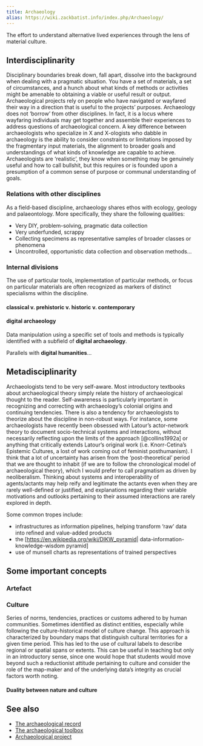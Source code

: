 ```yaml
---
title: Archaeology
alias: https://wiki.zackbatist.info/index.php/Archaeology/
---
```


The effort to understand alternative lived experiences through the lens
of material culture.

## Interdisciplinarity

Disciplinary boundaries break down, fall apart, dissolve into the
background when dealing with a pragmatic situation. You have a set of
materials, a set of circumstances, and a hunch about what kinds of
methods or activities might be amenable to obtaining a viable or useful
result or output. Archaeological projects rely on people who have
navigated or wayfared their way in a direction that is useful to the
projects' purposes. Archaeology does not 'borrow' from other
disciplines. In fact, it is a locus where wayfaring individuals may get
together and assemble their experiences to address questions of
archaeological concern. A key difference between archaeologists who
specialize in X and X-ologists who dabble in archaeology is the ability
to consider constraints or limitations imposed by the fragmentary input
materials, the alignment to broader goals and understandings of what
kinds of knowledge are capable to achieve. Archaeologists are
'realistic', they know when something may be genuinely useful and how to
call bullshit, but this requires or is founded upon a presumption of a
common sense of purpose or communal understanding of goals.

### Relations with other disciplines

As a field-based discipline, archaeology shares ethos with ecology,
geology and palaeontology. More specifically, they share the following
qualities:

- Very DIY, problem-solving, pragmatic data collection
- Very underfunded, scrappy
- Collecting specimens as representative samples of broader classes or phenomena
- Uncontrolled, opportunistic data collection and observation methods...

### Internal divisions

The use of particular tools, implementation of particular methods, or
focus on particular materials are often recognized as markers of
distinct specialisms within the discipline.

#### classical v. prehistoric v. historic v. contemporary

#### digital archaeology

Data manipulation using a specific set of tools and methods is typically
identified with a subfield of **digital archaeology**.

Parallels with **digital humanities**...

## Metadisciplinarity

Archaeologists tend to be very self-aware. Most introductory textbooks
about archaeological theory simply relate the history of archaeological
thought to the reader. Self-awareness is particularly important in
recognizing and correcting with archaeology's colonial origins and
continuing tendencies. There is also a tendency for archaeologists to
theorize about the discipline in non-robust ways. For instance, some
archaeologists have recently been obsessed with Latour's actor-network
theory to document socio-technical systems and interactions, without
necessarily reflecting upon the limits of the approach [@collins1992a] or anything
that critically extends Latour's original work (i.e. Knorr-Cetina's
Epistemic Cultures, a lost of work coming out of feminist posthumanism).
I think that a lot of uncertainty has arisen from the 'post-theoretical'
period that we are thought to inhabit (if we are to follow the
chronological model of archaeological theory), which I would prefer to
call pragmatism as driven by neoliberalism. Thinking about systems and
interoperability of agents/actants may help reify and legitimate the
actants even when they are rarely well-defined or justified, and
explanations regarding their variable motivations and outlooks
pertaining to their assumed interactions are rarely explored in depth.

Some common tropes include:

- infrastructures as information pipelines, helping transform 'raw' data
  into refined and value-added products
- the \[<https://en.wikipedia.org/wiki/DIKW_pyramid>\|
  data-information-knowledge-wisdom pyramid\]
- use of munsell charts as representations of trained perspectives

## Some important concepts

### Artefact

### Culture

Series of norms, tendencies, practices or customs adhered to by human
communities. Sometimes identified as distinct entities, especially while
following the culture-historical model of culture change. This approach
is characterized by boundary maps that distinguish cultural territories
for a given time period. This has led to the use of cultural labels to
describe regional or spatial spans or extents. This can be useful in
teaching but only in an introductory sense, since one would hope that
students would move beyond such a reductionist attitude pertaining to
culture and consider the role of the map-maker and of the underlying
data's integrity as crucial factors worth noting.

#### Duality between nature and culture

## See also

- [The archaeological record](Archaeological_record "wikilink")
- [The archaeological toolbox](Archaeological_toolbox "wikilink")
- [Archaeological project](Archaeological_project "wikilink")

